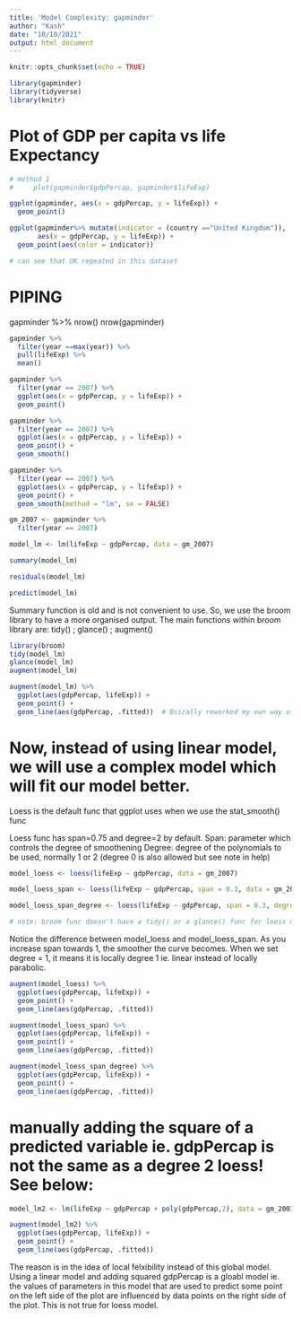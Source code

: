 ---
title: 'Model Complexity: gapminder'
author: "Kash"
date: "10/10/2021"
output: html_document
---

```{r setup, include=FALSE}
knitr::opts_chunk$set(echo = TRUE)
```

```{r}
library(gapminder)
library(tidyverse)
library(knitr)
```

# Plot of GDP per capita vs life Expectancy

```{r}
# method 1
#     plot(gapminder$gdpPercap, gapminder$lifeExp)

ggplot(gapminder, aes(x = gdpPercap, y = lifeExp)) + 
  geom_point()

```

```{r}
ggplot(gapminder%>% mutate(indicator = (country =="United Kingdom")), 
       aes(x = gdpPercap, y = lifeExp)) + 
  geom_point(aes(color = indicator))

# can see that UK repeated in this dataset 
```

# PIPING

gapminder %>% nrow()
nrow(gapminder)

```{r}

gapminder %>% 
  filter(year ==max(year)) %>%
  pull(lifeExp) %>%
  mean()

gapminder %>%
  filter(year == 2007) %>%
  ggplot(aes(x = gdpPercap, y = lifeExp)) + 
  geom_point()

gapminder %>%
  filter(year == 2007) %>%
  ggplot(aes(x = gdpPercap, y = lifeExp)) + 
  geom_point() +
  geom_smooth()

gapminder %>%
  filter(year == 2007) %>%
  ggplot(aes(x = gdpPercap, y = lifeExp)) + 
  geom_point() +
  geom_smooth(method = "lm", se = FALSE)

```



```{r}
gm_2007 <- gapminder %>%
  filter(year == 2007)

model_lm <- lm(lifeExp ~ gdpPercap, data = gm_2007)

summary(model_lm)

residuals(model_lm)

predict(model_lm)
```

Summary function is old and is not convenient to use. So, we use the broom library to have a more organised output.
The main functions within broom library are: tidy() ; glance() ; augment()

```{r}
library(broom)
tidy(model_lm)
glance(model_lm)
augment(model_lm)
```

```{r}
augment(model_lm) %>%
  ggplot(aes(gdpPercap, lifeExp)) +
  geom_point() +
  geom_line(aes(gdpPercap, .fitted))  # Bsically reworked my own way of plotting the reg line instead of using the geom_smooth() func. We fit the model using lm(), got the predictions from that func using augment(), plot those predictions on a line using geom_line()
```

# Now, instead of using linear model, we will use a complex model which will fit our model better. 

Loess is the default func that ggplot uses when we use the stat_smooth() func

Loess func has span=0.75 and degree=2 by default. 
  Span: parameter which controls the degree of smoothening
  Degree: degree of the polynomials to be used, normally 1 or 2 (degree 0 is also allowed but see note in help)

```{r}
model_loess <- loess(lifeExp ~ gdpPercap, data = gm_2007)

model_loess_span <- loess(lifeExp ~ gdpPercap, span = 0.3, data = gm_2007)

model_loess_span_degree <- loess(lifeExp ~ gdpPercap, span = 0.3, degree = 1, data = gm_2007)

# note: broom func doesn't have a tidy() or a glance() func for loess models
```

Notice the difference between model_loess and model_loess_span. As you increase span towards 1, the smoother the curve becomes.
When we set degree = 1, it means it is locally degree 1 ie. linear instead of locally parabolic.

```{r}
augment(model_loess) %>%
  ggplot(aes(gdpPercap, lifeExp)) +
  geom_point() +
  geom_line(aes(gdpPercap, .fitted))

augment(model_loess_span) %>%
  ggplot(aes(gdpPercap, lifeExp)) +
  geom_point() +
  geom_line(aes(gdpPercap, .fitted))

augment(model_loess_span_degree) %>%
  ggplot(aes(gdpPercap, lifeExp)) +
  geom_point() +
  geom_line(aes(gdpPercap, .fitted))
```

# manually adding the square of a predicted variable ie. gdpPercap is not the same as a degree 2 loess! See below:

```{r}
model_lm2 <- lm(lifeExp ~ gdpPercap + poly(gdpPercap,2), data = gm_2007)

augment(model_lm2) %>%
  ggplot(aes(gdpPercap, lifeExp)) +
  geom_point() +
  geom_line(aes(gdpPercap, .fitted))
```
The reason is in the idea of local felxibility instead of this global model. Using a linear model and adding squared gdpPercap is a gloabl model ie. the values of parameters in this model that are used to predict some point on the left side of the plot are influenced by data points on the right side of the plot. This is not true for loess model.


